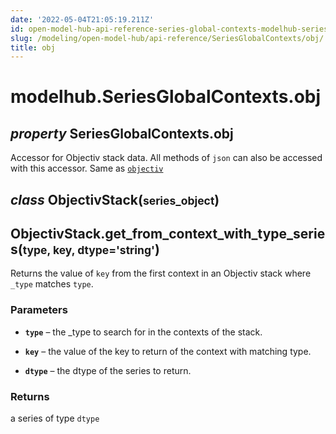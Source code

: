 ```yaml
---
date: '2022-05-04T21:05:19.211Z'
id: open-model-hub-api-reference-series-global-contexts-modelhub-series-global-contexts-obj
slug: /modeling/open-model-hub/api-reference/SeriesGlobalContexts/obj/
title: obj
---
```


# modelhub.SeriesGlobalContexts.obj

<div className="property">

<h2 className="signature-property"><span className="type-annotation"><em>property</em></span> <span className="additional-name">SeriesGlobalContexts.</span><span className="name">obj</span></h2>


<div className="content">

Accessor for Objectiv stack data. All methods of `json` can also be accessed with this
accessor. Same as [`objectiv`](/modeling/open-model-hub/api-reference/SeriesGlobalContexts/modelhub.SeriesGlobalContexts.objectiv.mdx)

<div className="class">

<h2 className="signature-class"><span className="type-annotation"><em>class</em></span> <span className="name">ObjectivStack(</span><small className="parameter-list"><span className="parameter" id="series_object">series_object</span></small>)</h2>


<div className="content">

<div className="method">

<h2 className="signature-method"><span className="additional-name">ObjectivStack.</span><span className="name">get_from_context_with_type_series(</span><small className="parameter-list"><span className="parameter" id="type">type</span>, <span className="parameter" id="key">key</span>, <span className="parameter" id="dtype">dtype='string'</span></small>)</h2>


<div className="content">

Returns the value of `key` from the first context in an Objectiv stack where `_type` matches `type`.


### Parameters

* **`type`** – the _type to search for in the contexts of the stack.


* **`key`** – the value of the key to return of the context with matching type.


* **`dtype`** – the dtype of the series to return.





### Returns

a series of type `dtype`



</div>


</div>


</div>


</div>


</div>


</div>

